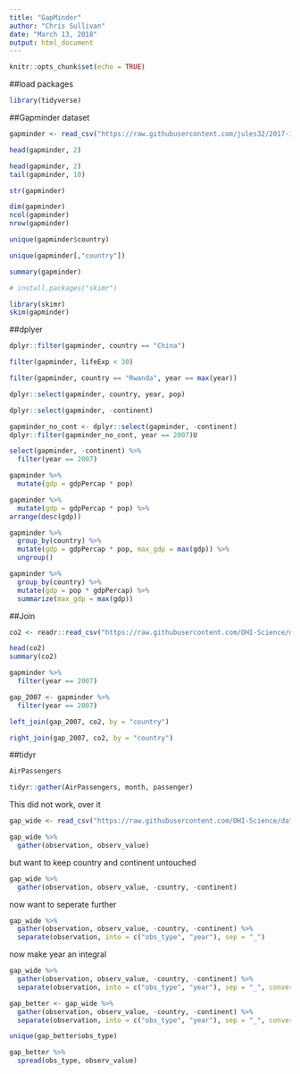 ```yaml
---
title: "GapMinder"
author: "Chris Sullivan"
date: "March 13, 2018"
output: html_document
---
```


```r
knitr::opts_chunk$set(echo = TRUE)
```

##load packages

```r
library(tidyverse)
```
##Gapminder dataset
```r
gapminder <- read_csv("https://raw.githubusercontent.com/jules32/2017-11-30-MBARI/gh-pages/data/gapminder.csv")
```

```r
head(gapminder, 2)
```
```r
head(gapminder, 2)
tail(gapminder, 10)
```

```r
str(gapminder)
```
```r
dim(gapminder)
ncol(gapminder)
nrow(gapminder)

```

```r
unique(gapminder$country)
```

```r
unique(gapminder[,"country"])
```

```r
summary(gapminder)
```

```r
# install.packages("skimr")
```

```r
library(skimr)
skim(gapminder)
```
##dplyer

```r
dplyr::filter(gapminder, country == "China")
```
```r
filter(gapminder, lifeExp < 30)
```

```r
filter(gapminder, country == "Rwanda", year == max(year))
```
```r
dplyr::select(gapminder, country, year, pop)
```
```r
dplyr::select(gapminder, -continent)
```

```r
gapminder_no_cont <- dplyr::select(gapminder, -continent)
dplyr::filter(gapminder_no_cont, year == 2007)U
```

```r
select(gapminder, -continent) %>% 
  filter(year == 2007)
```

```r
gapminder %>% 
  mutate(gdp = gdpPercap * pop)
```

```r
gapminder %>% 
  mutate(gdp = gdpPercap * pop) %>%
arrange(desc(gdp))

```
```r
gapminder %>%
  group_by(country) %>%
  mutate(gdp = gdpPercap * pop, max_gdp = max(gdp)) %>%
  ungroup()
```
```r
gapminder %>%
  group_by(country) %>%
  mutate(gdp = pop * gdpPercap) %>%
  summarize(max_gdp = max(gdp))
```
##Join
```r
co2 <- readr::read_csv("https://raw.githubusercontent.com/OHI-Science/data-science-training/master/data/co2.csv")
```

```r
head(co2)
summary(co2)
```

```r
gapminder %>% 
  filter(year == 2007)

```
```r
gap_2007 <- gapminder %>%
  filter(year == 2007)
```
```r
left_join(gap_2007, co2, by = "country")
```

```r
right_join(gap_2007, co2, by = "country")
```

##tidyr

```r
AirPassengers
```

```r
tidyr::gather(AirPassengers, month, passenger)
```
This did not work, over it

```r
gap_wide <- read_csv("https://raw.githubusercontent.com/OHI-Science/data-science-training/master/data/gapminder_wide.csv")
```
```r
gap_wide %>%
  gather(observation, observ_value)
```
but want to keep country and continent untouched

```r
gap_wide %>%
  gather(observation, observ_value, -country, -continent)
```
now want to seperate further

```r
gap_wide %>%
  gather(observation, observ_value, -country, -continent) %>%
  separate(observation, into = c("obs_type", "year"), sep = "_")
```
now make year an integral

```r
gap_wide %>%
  gather(observation, observ_value, -country, -continent) %>%
  separate(observation, into = c("obs_type", "year"), sep = "_", convert = TRUE)
```

```r
gap_better <- gap_wide %>%
  gather(observation, observ_value, -country, -continent) %>%
  separate(observation, into = c("obs_type", "year"), sep = "_", convert = TRUE)

```

```r
unique(gap_better$obs_type)
```

```r
gap_better %>%
  spread(obs_type, observ_value)
```

```r

```

